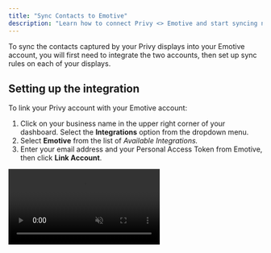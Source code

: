 ```yaml
---
title: "Sync Contacts to Emotive"
description: "Learn how to connect Privy <> Emotive and start syncing new SMS contacts."
---
```


To sync the contacts captured by your Privy displays into your Emotive account, you will first need to integrate the two accounts, then set up sync rules on each of your displays.

## Setting up the integration

To link your Privy account with your Emotive account:

1. Click on your business name in the upper right corner of your dashboard. Select the **Integrations** option from the dropdown menu.
2. Select **Emotive** from the list of _Available Integrations._
3. Enter your email address and your Personal Access Token from Emotive, then click **Link Account**.

<video autoPlay muted loop playsInline className="add-emotive-integration" src="/images/integrations/emotive-link-account.mp4" />

All set! Emotive should now appear as a linked account in the _Authorized Accounts_ section.

## Add a sync rule to your displays

To add a sync rule to a display so that the collected contacts sync to Emotive:

1. Navigate to **Convert** > **All Displays**.
2. Select the display you’d like to sync and navigate to the **Settings** step of the display builder. 
3. Click to expand **Advanced Settings** at the bottom left of the page. Scroll to the **Sync Integrations** section.
4. Select **Emotive** from the dropdown menu, configure the presented options, and **Save**.

<video autoPlay muted loop playsInline className="add-image-to-email" src="/images/integrations/emotive-add-sync-rule.mp4" />

This display’s signups will now sync to Emotive!

## Removing the integration

If you need to disconnect your Privy and Emotive accounts, follow these steps:

1. Click on your business name in the upper right corner of your Privy Dashboard. Select **Integrations** from the menu that appears.
2. Locate your Emotive integration under the _Authorized Accounts_ section and select the **Delete** icon.

<img height="200" src="/images/integrations/emotive-remove-integration.png" />